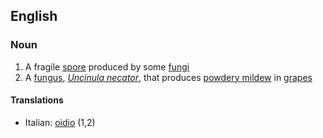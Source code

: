 ==English==

===Noun===
{{wikipedia}}
{{en-noun|oidia}}

# A fragile [[spore]] produced by some [[fungus|fungi]]
# A [[fungus]], ''[[Uncinula necator ]]'', that produces [[powdery mildew]] in [[grape]]s

====Translations====
{{top}}
*Italian: [[oidio]] (1,2)
{{mid}}

{{bottom}}